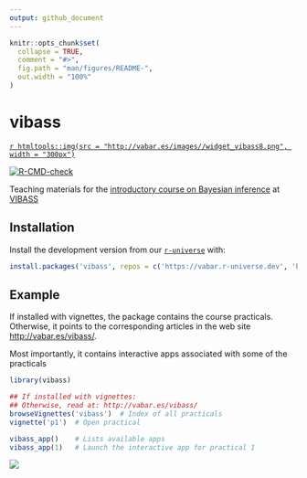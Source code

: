 ```yaml
---
output: github_document
---
```


<!-- README.md is generated from README.Rmd. Please edit that file -->

```r
knitr::opts_chunk$set(
  collapse = TRUE,
  comment = "#>",
  fig.path = "man/figures/README-",
  out.width = "100%"
)
```

# vibass
[`r htmltools::img(src = "http://vabar.es/images//widget_vibass8.png", width = "300px")`](http://vabar.es/events/vibass8/)

<!-- badges: start -->
[![R-CMD-check](https://github.com/VABAR/vibass/workflows/R-CMD-check/badge.svg)](https://github.com/VABAR/vibass/actions)
<!-- badges: end -->

Teaching materials for the [introductory course on Bayesian inference](http://vabar.es/events/vibass8-intro/) at [VIBASS](http://vabar.es/events/vibass8/)



## Installation

<!-- Install the released version of `vibass` from CRAN: -->
<!-- ```{r install-cran, eval = FALSE} -->
<!-- install.packages('vibass') -->
<!-- ``` -->

<!-- Or install the development version from our `r-universe` with: -->

Install the development version from our [`r-universe`](https://vabar.r-universe.dev/vibass) with:
```r
install.packages('vibass', repos = c('https://vabar.r-universe.dev', 'https://cloud.r-project.org'))
```

## Example

If installed with vignettes, the package contains the course practicals.
Otherwise, it points to the corresponding articles in the web site 
[http://vabar.es/vibass/](http://vabar.es/vibass/).

Most importantly, it contains interactive apps associated with some of the 
practicals

```r
library(vibass)

## If installed with vignettes:
## Otherwise, read at: http://vabar.es/vibass/
browseVignettes('vibass')  # Index of all practicals
vignette('p1')  # Open practical

vibass_app()    # Lists available apps
vibass_app(1)   # Launch the interactive app for practical 1
```

![](man/figures/p1_app.png)
